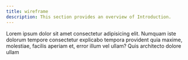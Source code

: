 ```yaml
---
title: wireframe
description: This section provides an overview of Introduction.
---
```


Lorem ipsum dolor sit amet consectetur adipisicing elit. Numquam iste dolorum tempore consectetur explicabo tempora provident quia maxime, molestiae, facilis aperiam et, error illum vel ullam? Quis architecto dolore ullam

<FileTree>
  <Folder name="src" label="Source Code">
    <File name="index.tsx" label="index.tsx" />
    <Folder name="components" label="Components">
      <File name="button.tsx" label="Button Component" />
      <File name="input.tsx" label="Input Component" />
    </Folder>
    <Folder name="pages" label="Pages">
      <File name="home.tsx" label="Home Page" />
      <File name="about.tsx" label="About Page" />
    </Folder>
  </Folder>
</FileTree>
